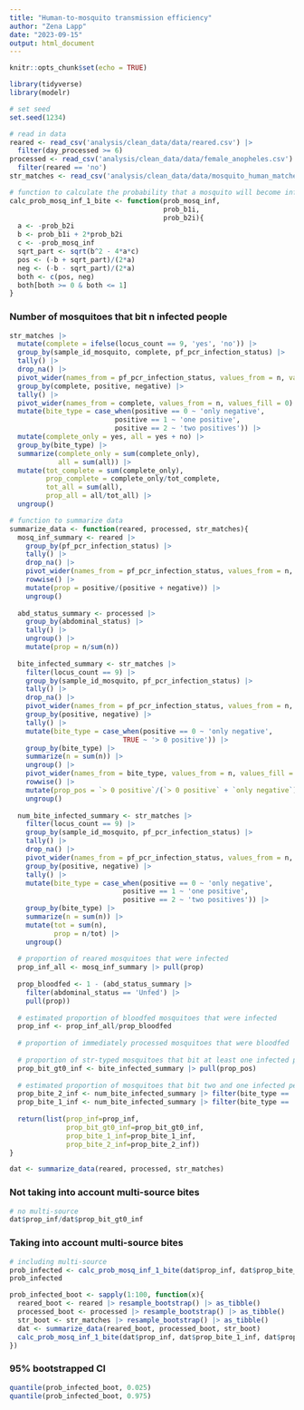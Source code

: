 ```yaml
---
title: "Human-to-mosquito transmission efficiency"
author: "Zena Lapp"
date: "2023-09-15"
output: html_document
---
```


```r
knitr::opts_chunk$set(echo = TRUE)
```

```r
library(tidyverse)
library(modelr)

# set seed
set.seed(1234)

# read in data
reared <- read_csv('analysis/clean_data/data/reared.csv') |> 
  filter(day_processed >= 6)
processed <- read_csv('analysis/clean_data/data/female_anopheles.csv') |> 
  filter(reared == 'no')
str_matches <- read_csv('analysis/clean_data/data/mosquito_human_matches.csv')
```

```r
# function to calculate the probability that a mosquito will become infected after biting an infected person
calc_prob_mosq_inf_1_bite <- function(prob_mosq_inf, 
                                      prob_b1i, 
                                      prob_b2i){
  a <- -prob_b2i
  b <- prob_b1i + 2*prob_b2i
  c <- -prob_mosq_inf
  sqrt_part <- sqrt(b^2 - 4*a*c)
  pos <- (-b + sqrt_part)/(2*a)
  neg <- (-b - sqrt_part)/(2*a)
  both <- c(pos, neg)
  both[both >= 0 & both <= 1]
}
```

### Number of mosquitoes that bit n infected people

```r
str_matches |> 
  mutate(complete = ifelse(locus_count == 9, 'yes', 'no')) |> 
  group_by(sample_id_mosquito, complete, pf_pcr_infection_status) |> 
  tally() |> 
  drop_na() |>
  pivot_wider(names_from = pf_pcr_infection_status, values_from = n, values_fill = 0) |> 
  group_by(complete, positive, negative) |>
  tally() |>
  pivot_wider(names_from = complete, values_from = n, values_fill = 0) |> 
  mutate(bite_type = case_when(positive == 0 ~ 'only negative',
                          positive == 1 ~ 'one positive',
                          positive == 2 ~ 'two positives')) |> 
  mutate(complete_only = yes, all = yes + no) |> 
  group_by(bite_type) |> 
  summarize(complete_only = sum(complete_only),
            all = sum(all)) |>
  mutate(tot_complete = sum(complete_only),
         prop_complete = complete_only/tot_complete,
         tot_all = sum(all),
         prop_all = all/tot_all) |> 
  ungroup()
```

```r
# function to summarize data 
summarize_data <- function(reared, processed, str_matches){
  mosq_inf_summary <- reared |> 
    group_by(pf_pcr_infection_status) |> 
    tally() |> 
    drop_na() |> 
    pivot_wider(names_from = pf_pcr_infection_status, values_from = n, values_fill = 0) |>
    rowwise() |> 
    mutate(prop = positive/(positive + negative)) |> 
    ungroup()
  
  abd_status_summary <- processed |> 
    group_by(abdominal_status) |> 
    tally() |> 
    ungroup() |> 
    mutate(prop = n/sum(n))
  
  bite_infected_summary <- str_matches |> 
    filter(locus_count == 9) |>
    group_by(sample_id_mosquito, pf_pcr_infection_status) |>
    tally() |> 
    drop_na() |> 
    pivot_wider(names_from = pf_pcr_infection_status, values_from = n, values_fill = 0) |> 
    group_by(positive, negative) |> 
    tally() |> 
    mutate(bite_type = case_when(positive == 0 ~ 'only negative',
                            TRUE ~ '> 0 positive')) |> 
    group_by(bite_type) |> 
    summarize(n = sum(n)) |> 
    ungroup() |> 
    pivot_wider(names_from = bite_type, values_from = n, values_fill = 0) |>
    rowwise() |> 
    mutate(prop_pos = `> 0 positive`/(`> 0 positive` + `only negative`)) |> 
    ungroup()
  
  num_bite_infected_summary <- str_matches |> 
    filter(locus_count == 9) |>
    group_by(sample_id_mosquito, pf_pcr_infection_status) |> 
    tally() |> 
    drop_na() |> 
    pivot_wider(names_from = pf_pcr_infection_status, values_from = n, values_fill = 0) |> 
    group_by(positive, negative) |> 
    tally() |> 
    mutate(bite_type = case_when(positive == 0 ~ 'only negative',
                            positive == 1 ~ 'one positive',
                            positive == 2 ~ 'two positives')) |> 
    group_by(bite_type) |> 
    summarize(n = sum(n)) |> 
    mutate(tot = sum(n),
           prop = n/tot) |> 
    ungroup()
  
  # proportion of reared mosquitoes that were infected
  prop_inf_all <- mosq_inf_summary |> pull(prop)
  
  prop_bloodfed <- 1 - (abd_status_summary |> 
    filter(abdominal_status == 'Unfed') |> 
    pull(prop))
  
  # estimated proportion of bloodfed mosquitoes that were infected
  prop_inf <- prop_inf_all/prop_bloodfed
  
  # proportion of immediately processed mosquitoes that were bloodfed
  
  # proportion of str-typed mosquitoes that bit at least one infected person
  prop_bit_gt0_inf <- bite_infected_summary |> pull(prop_pos)
 
  # estimated proportion of mosquitoes that bit two and one infected person, respectively
  prop_bite_2_inf <- num_bite_infected_summary |> filter(bite_type == 'two positives') |> pull(prop)
  prop_bite_1_inf <- num_bite_infected_summary |> filter(bite_type == 'one positive') |> pull(prop)
  
  return(list(prop_inf=prop_inf, 
              prop_bit_gt0_inf=prop_bit_gt0_inf, 
              prop_bite_1_inf=prop_bite_1_inf, 
              prop_bite_2_inf=prop_bite_2_inf))
}
```

```r
dat <- summarize_data(reared, processed, str_matches)
```

### Not taking into account multi-source bites

```r
# no multi-source
dat$prop_inf/dat$prop_bit_gt0_inf
```

### Taking into account multi-source bites

```r
# including multi-source
prob_infected <- calc_prob_mosq_inf_1_bite(dat$prop_inf, dat$prop_bite_1_inf, dat$prop_bite_2_inf)
prob_infected
```

```r
prob_infected_boot <- sapply(1:100, function(x){
  reared_boot <- reared |> resample_bootstrap() |> as_tibble()
  processed_boot <- processed |> resample_bootstrap() |> as_tibble()
  str_boot <- str_matches |> resample_bootstrap() |> as_tibble()
  dat <- summarize_data(reared_boot, processed_boot, str_boot)
  calc_prob_mosq_inf_1_bite(dat$prop_inf, dat$prop_bite_1_inf, dat$prop_bite_2_inf)
})
```

### 95% bootstrapped CI

```r
quantile(prob_infected_boot, 0.025)
quantile(prob_infected_boot, 0.975)
```


